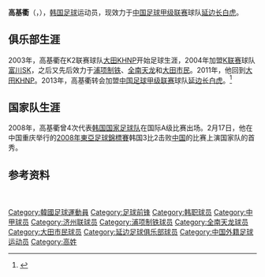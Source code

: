 {{Infobox football biography
| name          = 高基衢<br>고기구
| fullname      = 고기구<br>Ko Ki-Gu
| birth_date    = {{birth date and age|1980|7|31|df=yes}}
| birth_place   = [[韩国|韩国]] 
| height        = {{height|m=1.87|precision=0}}
| currentclub   = [[延边长白虎足球俱乐部|延边长白虎]]
| clubnumber    = 5
| position      = [[前锋_(足球)|前锋]]
| youthyears1   = 1999–2002
| youthclubs1   = [[崇實大學|崇實大學]]
| years1        = 2003      | clubs1 = [[Gyeongju_Korea_Hydro_&_Nuclear_Power_FC|大田KHNP]] | caps1 = 8 | goals1 = 1
| years2        = 2004–2005 | clubs2 = [[濟州聯足球俱樂部|富川SK]] | caps2 = 29 | goals2 = 4
| years3        = 2006–2007 | clubs3 = [[浦项制铁足球俱乐部|浦项制铁]] | caps3 = 41 | goals3 = 10
| years4        = 2008–2009 | clubs4 = [[全南天龙足球俱乐部|全南天龙]] | caps4 = 26 | goals4 = 3
| years5        = 2010      | clubs5 = [[浦项制铁足球俱乐部|浦项制铁]] | caps5 = 7  | goals5 = 1
| years6        = 2010      | clubs6 = → [[大田市民足球俱乐部|大田市民]] (租借) | caps6 = 6 | goals6 = 0
| years7        = 2011–2012 | clubs7 = [[Gyeongju_Korea_Hydro_&_Nuclear_Power_FC|大田KHNP]] | caps7 = | goals7 = 
| years8        = 2013–     | clubs8 = [[延边长白虎足球俱乐部|延边长白虎]] | caps8 = 27 | goals8 = 1 <!-- LEAGUE STATS ONLY -->
| totalcaps = 117 | totalgoals = 19
| nationalyears1 = 2008
| nationalteam1  = [[韩国国家足球队|韩国]]
| nationalcaps1  = 4 | nationalgoals1 = 0
| pcupdate       = 2013年11月15日
| ntupdate       = 2013年3月1日
}}
'''高基衢'''（{{lang|ko|고기구}}，{{bd|1980年|7月31日|||Ko, Ki-Gu}}），[[韩国|韩国]][[足球|足球]]运动员，现效力于[[中国足球甲级联赛|中国足球甲级联赛]]球队[[延边长白虎足球俱乐部|延边长白虎]]。

==俱乐部生涯==
2003年，高基衢在K2联赛球队[[Gyeongju_Korea_Hydro_&_Nuclear_Power_FC|大田KHNP]]开始足球生涯，2004年加盟[[K联赛|K联赛]]球队[[濟州聯足球俱樂部|富川SK]]，之后又先后效力于[[浦项制铁足球俱乐部|浦项制铁]]、[[全南天龙足球俱乐部|全南天龙]]和[[大田市民足球俱乐部|大田市民]]。2011年，他回到[[Gyeongju_Korea_Hydro_&_Nuclear_Power_FC|大田KHNP]]。2013年，高基衢转会加盟[[中国足球甲级联赛|中国足球甲级联赛]]球队[[延边长白虎足球俱乐部|延边长白虎]]。<ref>{{Cite web |url=http://sports.sohu.com/20130222/n366757160.shtml |title=2013延边足球压力巨大 三名韩国外援已完成签约 |access-date=2013-03-23 |archive-date=2016-03-04 |archive-url=https://web.archive.org/web/20160304224300/http://sports.sohu.com/20130222/n366757160.shtml |dead-url=no }}</ref>

==国家队生涯==
2008年，高基衢曾4次代表[[韩国国家足球队|韩国国家足球队]]在国际A级比赛出场。2月17日，他在中国重庆举行的[[2008年東亞足球錦標賽|2008年東亞足球錦標賽]]韩国3比2击败[[中国国家足球队|中国]]的比赛上演国家队的首秀。

==参考资料==
{{reflist}}

{{2013年中甲分类名单延边}}

{{DEFAULTSORT:Ko, Ki-Gu}}
[[Category:韓國足球運動員|Category:韓國足球運動員]]
[[Category:足球前锋|Category:足球前锋]]
[[Category:韩职球员|Category:韩职球员]]
[[Category:中甲球员|Category:中甲球员]]
[[Category:济州联球员|Category:济州联球员]]
[[Category:浦项制铁球员|Category:浦项制铁球员]]
[[Category:全南天龙球员|Category:全南天龙球员]]
[[Category:大田市民球员|Category:大田市民球员]]
[[Category:延边足球俱乐部球员|Category:延边足球俱乐部球员]]
[[Category:中国外籍足球运动员|Category:中国外籍足球运动员]]
[[Category:高姓|Category:高姓]]　